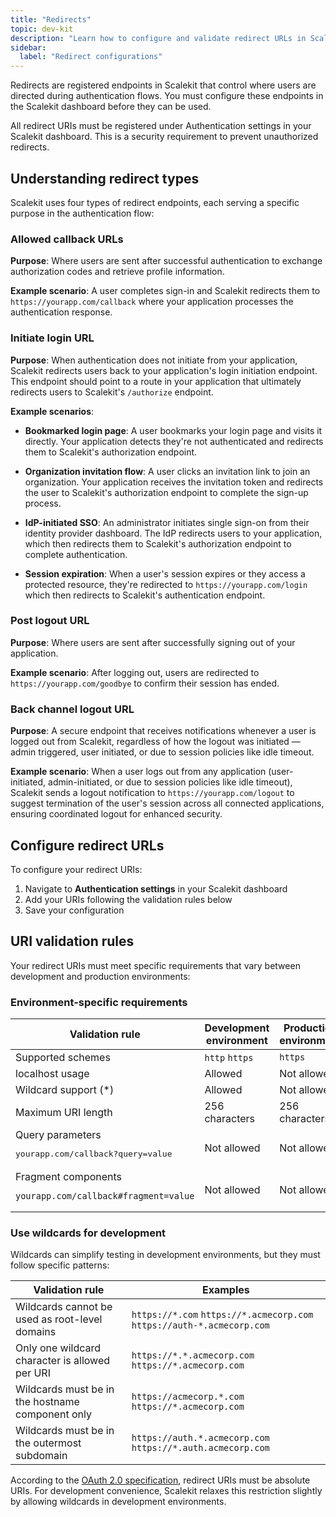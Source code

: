 ```yaml
---
title: "Redirects"
topic: dev-kit
description: "Learn how to configure and validate redirect URLs in Scalekit for secure authentication flows, including callback, login, logout, and back-channel logout endpoints."
sidebar:
  label: "Redirect configurations"
---
```



Redirects are registered endpoints in Scalekit that control where users are directed during authentication flows. You must configure these endpoints in the Scalekit dashboard before they can be used.

All redirect URIs must be registered under Authentication settings in your Scalekit dashboard. This is a security requirement to prevent unauthorized redirects.


## Understanding redirect types

Scalekit uses four types of redirect endpoints, each serving a specific purpose in the authentication flow:

### Allowed callback URLs
**Purpose**: Where users are sent after successful authentication to exchange authorization codes and retrieve profile information.

**Example scenario**: A user completes sign-in and Scalekit redirects them to `https://yourapp.com/callback` where your application processes the authentication response.

### Initiate login URL
**Purpose**: When authentication does not initiate from your application, Scalekit redirects users back to your application's login initiation endpoint. This endpoint should point to a route in your application that ultimately redirects users to Scalekit's `/authorize` endpoint.

**Example scenarios**:

- **Bookmarked login page**: A user bookmarks your login page and visits it directly. Your application detects they're not authenticated and redirects them to Scalekit's authorization endpoint.

- **Organization invitation flow**: A user clicks an invitation link to join an organization. Your application receives the invitation token and redirects the user to Scalekit's authorization endpoint to complete the sign-up process.

- **IdP-initiated SSO**: An administrator initiates single sign-on from their identity provider dashboard. The IdP redirects users to your application, which then redirects them to Scalekit's authorization endpoint to complete authentication.

- **Session expiration**: When a user's session expires or they access a protected resource, they're redirected to `https://yourapp.com/login` which then redirects to Scalekit's authentication endpoint.

### Post logout URL
**Purpose**: Where users are sent after successfully signing out of your application.

**Example scenario**: After logging out, users are redirected to `https://yourapp.com/goodbye` to confirm their session has ended.

### Back channel logout URL
**Purpose**: A secure endpoint that receives notifications whenever a user is logged out from Scalekit, regardless of how the logout was initiated — admin triggered, user initiated, or due to session policies like idle timeout.

**Example scenario**: When a user logs out from any application (user-initiated, admin-initiated, or due to session policies like idle timeout), Scalekit sends a logout notification to `https://yourapp.com/logout` to suggest termination of the user's session across all connected applications, ensuring coordinated logout for enhanced security.

## Configure redirect URLs

To configure your redirect URIs:

1. Navigate to **Authentication settings** in your Scalekit dashboard
2. Add your URIs following the validation rules below
3. Save your configuration

## URI validation rules

Your redirect URIs must meet specific requirements that vary between development and production environments:

### Environment-specific requirements

| Validation rule                                                                                                 | Development environment                                                                                                                 | Production environment                         |
| --------------------------------------------------------------------------------------------------------------- | --------------------------------------------------------------------------------------------------------------------------------------- | ---------------------------------------------- |
| Supported schemes                                                                                               | <div style="display: inline-flex; align-items: center; gap: 0.5rem;"><Icon name="approve-check" /> `http` <Icon name="approve-check" /> `https`</div>                                     | <div style="display: inline-flex; align-items: center; gap: 0.5rem;"><Icon name="approve-check" /> `https`</div> |
| localhost usage                                                                                                       | <div style="display: inline-flex; align-items: center; gap: 0.5rem;"><Icon name="approve-check" /> Allowed</div>                                                                                                                 | <div style="display: inline-flex; align-items: center; gap: 0.5rem;"><Icon name="error" /> Not allowed</div>                       |
| Wildcard support (\*)                                                                                           | <div style="display: inline-flex; align-items: center; gap: 0.5rem;"><Icon name="approve-check" /> Allowed</div> | <div style="display: inline-flex; align-items: center; gap: 0.5rem;"><Icon name="error" /> Not allowed</div>                       |
| Maximum URI length                                                                                                  | 256 characters                                                                                                                          | 256 characters                                 |
| Query parameters <pre>yourapp.com/callback?query=value</pre>     | <div style="display: inline-flex; align-items: center; gap: 0.5rem;"><Icon name="error" /> Not allowed</div>                                                                                                                | <div style="display: inline-flex; align-items: center; gap: 0.5rem;"><Icon name="error" /> Not allowed</div>                       |
| Fragment components <pre>`yourapp.com/callback#fragment=value`</pre> | <div style="display: inline-flex; align-items: center; gap: 0.5rem;"><Icon name="error" /> Not allowed</div>                                                                                                                | <div style="display: inline-flex; align-items: center; gap: 0.5rem;"><Icon name="error" /> Not allowed</div>                       |

### Use wildcards for development

Wildcards can simplify testing in development environments, but they must follow specific patterns:

| Validation rule                                                                     | Examples                                                                                                                                                                                                          |
| ----------------------------------------------------------------------------------- | ---------------------------------------------------------------------------------------------------------------------------------------------------------------------------------------------------------------- |
| Wildcards cannot be used as root-level domains                          | <div style="display: inline-flex; align-items: center; gap: 0.5rem;"><Icon name="error" /> `https://*.com`</div> <div style="display: inline-flex; align-items: center; gap: 0.5rem;"><Icon name="approve-check" /> `https://*.acmecorp.com`</div> <div style="display: inline-flex; align-items: center; gap: 0.5rem;"><Icon name="approve-check" /> `https://auth-*.acmecorp.com`</div> |
| Only one wildcard character is allowed per URI                                 | <div style="display: inline-flex; align-items: center; gap: 0.5rem;"><Icon name="error" /> `https://*.*.acmecorp.com`</div> <div style="display: inline-flex; align-items: center; gap: 0.5rem;"><Icon name="approve-check" /> `https://*.acmecorp.com`</div>                                                                            |
| Wildcards must be in the hostname component only     | <div style="display: inline-flex; align-items: center; gap: 0.5rem;"><Icon name="error" /> `https://acmecorp.*.com`</div> <div style="display: inline-flex; align-items: center; gap: 0.5rem;"><Icon name="approve-check" /> `https://*.acmecorp.com`</div>                                                                  |
| Wildcards must be in the outermost subdomain | <div style="display: inline-flex; align-items: center; gap: 0.5rem;"><Icon name="error" /> `https://auth.*.acmecorp.com`</div> <div style="display: inline-flex; align-items: center; gap: 0.5rem;"><Icon name="approve-check" /> `https://*.auth.acmecorp.com`</div>                                                        |

<Aside type="caution">
According to the <a href="https://tools.ietf.org/html/rfc6749#section-3.1.2" target="_blank">OAuth 2.0 specification</a>, redirect URIs must be absolute URIs. For development convenience, Scalekit relaxes this restriction slightly by allowing wildcards in development environments.
</Aside>